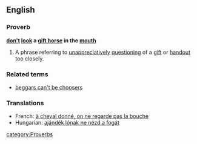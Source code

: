 ==English==

===Proverb===
'''[[don't]] [[look]] a [[gift horse]] in the [[mouth]]'''

# A phrase referring to [[unappreciatively]] [[questioning]] of a [[gift]] or [[handout]] too closely.

===Related terms===
*[[beggars can't be choosers]]

===Translations===
{{trans-top}}
*French: [[à cheval donné, on ne regarde pas la bouche]]
*Hungarian: [[ajándék lónak ne nézd a fogát]]
{{trans-bottom}}
[[category:Proverbs]]